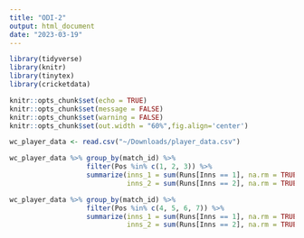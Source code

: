 ```yaml
---
title: "ODI-2"
output: html_document
date: "2023-03-19"
---
```


```r
library(tidyverse)
library(knitr)
library(tinytex)
library(cricketdata)

knitr::opts_chunk$set(echo = TRUE)
knitr::opts_chunk$set(message = FALSE)
knitr::opts_chunk$set(warning = FALSE)
knitr::opts_chunk$set(out.width = "60%",fig.align='center')
```

```r
wc_player_data <- read.csv("~/Downloads/player_data.csv")
```

```r
wc_player_data %>% group_by(match_id) %>% 
                   filter(Pos %in% c(1, 2, 3)) %>% 
                   summarize(inns_1 = sum(Runs[Inns == 1], na.rm = TRUE), 
                             inns_2 = sum(Runs[Inns == 2], na.rm = TRUE))
```

```r
wc_player_data %>% group_by(match_id) %>% 
                   filter(Pos %in% c(4, 5, 6, 7)) %>% 
                   summarize(inns_1 = sum(Runs[Inns == 1], na.rm = TRUE), 
                             inns_2 = sum(Runs[Inns == 2], na.rm = TRUE))
```

